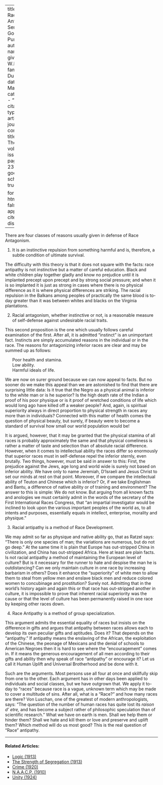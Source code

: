 
---
title: 'Does Race Antagonism Serve Any Good Purpose'
author:
  - name:
      given: W.E.B.
      family: Du Bois
date: Mar. 1914
categories: 
  - ""
citation: 
  type: article-journal
  container-title: The Crisis
  volume: 8
  issue: 5
  page: 232-233
google-scholar: true

format:
  html:
    toc: false
    appendix-cite-as: display
---


There are four classes of reasons usually given in defense of Race Antagonism.

<ol start="1">
<li> It is an instinctive repulsion from something harmful and is, therefore, a subtle condition of ultimate survival.
</ol>

The difficulty with this theory is that it does not square with the facts: race antipathy is not instinctive but a matter of careful education. Black and white children play together gladly and know no prejudice until it is implanted precept upon precept and by strong social pressure; and when it is so implanted it is just as strong in cases where there is no physical difference as it is where physical differences are striking. The racial repulsion in the Balkans among peoples of practically the same blood is to-day greater than it was between whites and blacks on the Virginia plantations.

<ol start="2">
<li> Racial antagonism, whether instinctive or not, is a reasonable measure of self-defense against undesirable racial traits.
</ol>

This second proposition is the one which usually follows careful examination of the first. After all, it is admitted "instinct" is an unimportant fact. Instincts are simply accumulated reasons in the individual or in the race. The reasons for antagonizing inferior races are clear and may be summed up as follows:

<ul style="list-style: none;">
<li> Poor health and stamina.
<li> Low ability.
<li> Harmful ideals of life.
</ul>

We are now on surer ground because we can now appeal to facts. But no sooner do we make this appeal than we are astonished to find that there are surprising little data: Is it true that the Negro as a physical animal is inferior to the white man or is he superior? Is the high death rate of the Indian a proof of his poor physique or is it proof of wretched conditions of life which would long ago have killed off a weaker people? And, again, is spiritual superiority always in direct proportion to physical strength in races any more than in individuals? Connected with this matter of health comes the question of physical beauty, but surely, if beauty were to become a standard of survival how small our world population would be!

It is argued, however, that it may be granted that the physical stamina of all races is probably approximately the same and that physical comeliness is rather a matter of taste and selection than of absolute racial difference. However, when it comes to intellectual ability the races differ so enormously that superior races must in self-defense repel the inferior sternly, even brutally. Two things, however, must be said in answer to this: First, the prejudice against the Jews, age long and world wide is surely not based on inferior ability. We have only to name Jeremiah, D'Israeli and Jesus Christ to set our minds at rest on that point. Moreover, if we compare the intellectual ability of Teuton and Chinese which is inferior? Or, if we take Englishman and Bantu,  a difference of native ability or of training and environment? The answer to this is simple: We do not know. But arguing from all known facts and anologies we must certainly admit in the words of the secretary of the First International Races Congress, that "an impartial investigator would be inclined to look upon the various important peoples of the world as, to all intents and purposes, essentially equals in intellect, enterprise, morality and physique."

<ol start="3">
<li> Racial antipathy is a method of Race Development.
</ol>

We may admit so far as physique and native ability go, that as Ratzel says: "There is only one species of man; the variations are numerous, but do not go deep." At the same time it is plain that Europe has out-stripped China in civilization, and China has out-stripped Africa. Here at least are plain facts. Is not racial antipathy a method of maintaining the European level of culture? But is it necessary for the runner to hate and despise the man he is outdistancing? Can we only maintain culture in one race by increasing barbarism in others? Does it enhance the "superiority" of white men to allow them to steal from yellow men and enslave black men and reduce colored women to concubinage and prostitution? Surely not. Admitting that in the world's history again and again this or that race has out-stripped another in culture, it is impossible to prove that inherent racial superiority was the cause or that the level of culture has been permanently raised in one race by keeping other races down.

<ol start="4">
<li> Race Antipathy is a method of group specialization.
</ol>

This argument admits the essential equality of races but insists on the difference in gifts and argues that antipathy between races allows each to develop its own peculiar gifts and aptitudes. Does it? That depends on the "antipathy." If antipathy means the enslaving of the African, the exploitation of the Chinese, the peonage of Mexicans and the denial of schools to American Negroes then it is hard to see where the "encouragement" comes in. If it means the generous encouragement of all men according to their gifts and ability then why speak of race "antipathy" or encourage it? Let us call it Human Uplift and Universal Brotherhood and be done with it.

Such are the arguments. Most persons use all four at once and skillfully skip from one to the other. Each argument has in other days been applied to individuals and social classes, but we have outgrown that. We apply it to-day to "races" because race is a vague, unknown term which may be made to cover a multitude of sins. After all, what is a "Race?" and how many races are there? Von Luschan, one of the greatest of modern anthropologists, says: "The question of the number of human races has quite lost its *raison d' etre,* and has become a subject rather of philosophic speculation than of scientific research." What we have on earth is men. Shall we help them or hinder them? Shall we hate and kill them or love and preserve and uplift them? Which method will do us most good? This is the real question of "Race" antipathy.

<!-- Similar articles start here -->
<div  class="clear-wrap"></div>
<hr>
#### Related Articles:

* [Logic (1913)](/Volumes/06/02/logic.html)
* [The Strength of Segregation (1913)](/Volumes/07/03/strength_of_segregation.html)
* [Crime (1920)](/Volumes/19/04/crime.html)
* [N.A.A.C.P. (1910)](/Volumes/01/02/NAACP.html)
* [Unity (1924)](/Volumes/28/03/unity.html)

<!-- Similar articles end here -->